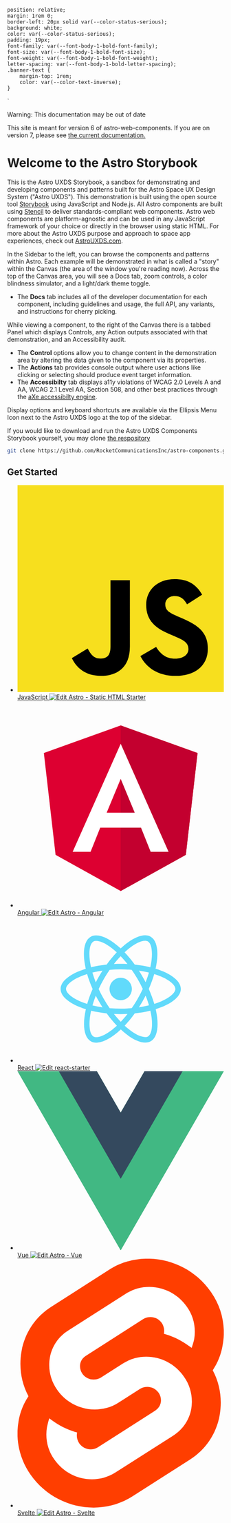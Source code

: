     position: relative;
    margin: 1rem 0;
    border-left: 20px solid var(--color-status-serious);
    background: white;
    color: var(--color-status-serious);
    padding: 19px;
    font-family: var(--font-body-1-bold-font-family);
    font-size: var(--font-body-1-bold-font-size);
    font-weight: var(--font-body-1-bold-font-weight);
    letter-spacing: var(--font-body-1-bold-letter-spacing);
    .banner-text {
        margin-top: 1rem;
        color: var(--color-text-inverse);
    }
`

<Meta title="Astro UXDS/Welcome/Start Here" />

<StyledDiv>
    <div>Warning: This documentation may be out of date</div>
    <p class="banner-text">
        This site is meant for version 6 of astro-web-components. If you are on version 7, please see <a href="https://astro-components.netlify.app/?path=/docs/astro-uxds-welcome-start-here--page">the current documentation.</a>
    </p>
</StyledDiv>

# Welcome to the Astro Storybook

This is the Astro UXDS Storybook, a sandbox for demonstrating and developing components and patterns built for
the Astro Space UX Design System ("Astro UXDS"). This demonstration is built using the open source tool
[Storybook](https://storybook.js.org/) using JavaScript and Node.js. All Astro components are built
using <a href="https://stenciljs.com/docs/introduction" target="_blank">Stencil</a> to deliver standards-compliant web components.
Astro web components are platform-agnostic and can be used in any JavaScript framework of your choice or directly in the browser
using static HTML. For more about the Astro UXDS purpose and approach to space app experiences, check out <a href="https://www.astrouxds.com/" target="_blank">AstroUXDS.com</a>.

In the Sidebar to the left, you can browse the components and patterns within Astro. Each example will
be demonstrated in what is called a "story" within the Canvas (the area of the window you're
reading now). Across the top of the Canvas area, you will see a Docs tab, zoom controls, a color blindness
simulator, and a light/dark theme toggle.

-   The **Docs** tab includes all of the developer documentation for each component, including guidelines and usage, the full API, any variants, and instructions for cherry picking.

While viewing a component, to the right of the Canvas there is a tabbed Panel which displays Controls,
any Action outputs associated with that demonstration, and an Accessibility audit.

-   The **Control** options allow you to change content in the demonstration area by altering the data given to the component via its properties.
-   The **Actions** tab provides console output where user actions like clicking or selecting should produce event target information.
-   The **Accessibilty** tab displays a11y violations of WCAG 2.0 Levels A and AA, WCAG 2.1 Level AA, Section 508, and other best practices
    through the [aXe accessibilty engine](https://github.com/dequelabs/axe-core).

Display options and keyboard shortcuts are available via the Ellipsis Menu
Icon next to the Astro UXDS logo at the top of the sidebar.

If you would like to download and run the Astro UXDS Components Storybook
yourself, you may clone [the respository]('https://github.com/RocketCommunicationsInc/astro-components-stencil')

```sh
git clone https://github.com/RocketCommunicationsInc/astro-components.git
```

## Get Started

<style>
    {`
  .frameworks {
    display: grid;
    grid-template-columns: repeat(1, minmax(0, 1fr));
    gap: 2rem;
    list-style: none;
  }
  @media (min-width: 1024px) {
    .frameworks {
      grid-template-columns: repeat(3, minmax(0, 1fr));
    }
  }
  .framework {
    text-align: center;
    border-radius: var(--radius-base);
    border: 1px solid var(--color-background-interactive-default);
    cursor: pointer;
  }
  .framework .sbdocs {
    padding: 1rem;
    display: flex;
    flex-direction: column;
    align-items: center;
    font-size: 1.5rem;
  }
  .framework:hover {
    border-color: var(--color-background-interactive-hover);
  }
  .framework:hover .sbdocs-a {
    color: var(--color-background-interactive-hover);
  }
  .framework .sbdocs svg {
    margin-bottom: 2rem;
    width: 100px;
    height: 100px;
  }
  .toast {
    max-width: 500px;
    overflow: hidden;
    font-size: 0.875rem;
    background: #1b2d3e;
    background-clip: padding-box;
    border: 1px solid rgba(0, 0, 0, 0.1);
    border-radius: 0.25rem;
    box-shadow: 0 0.25rem 0.75rem rgb(0 0 0 / 10%);
    -webkit-backdrop-filter: blur(10px);
    backdrop-filter: blur(10px);
    position: fixed;
    color: white;
    right: 0;
    -webkit-font-smoothing: antialiased;
}
.toast-body {
    padding: 0.75rem;
    display: flex;
    align-items: center;
    justify-content: space-around;
}

`}
</style>

<ul class="frameworks">
    <li class="framework">
        <a href="?path=/docs/astro-uxds-welcome-javascript--page">
            <svg xmlns="http://www.w3.org/2000/svg" viewBox="0 0 630 630">
                <path fill="#f7df1e" d="M0 0h630v630H0z" />
                <path d="M423.2 492.19c12.69 20.72 29.2 35.95 58.4 35.95 24.53 0 40.2-12.26 40.2-29.2 0-20.3-16.1-27.49-43.1-39.3l-14.8-6.35c-42.72-18.2-71.1-41-71.1-89.2 0-44.4 33.83-78.2 86.7-78.2 37.64 0 64.7 13.1 84.2 47.4l-46.1 29.6c-10.15-18.2-21.1-25.37-38.1-25.37-17.34 0-28.33 11-28.33 25.37 0 17.76 11 24.95 36.4 35.95l14.8 6.34c50.3 21.57 78.7 43.56 78.7 93 0 53.3-41.87 82.5-98.1 82.5-54.98 0-90.5-26.2-107.88-60.54zm-209.13 5.13c9.3 16.5 17.76 30.45 38.1 30.45 19.45 0 31.72-7.61 31.72-37.2v-201.3h59.2v202.1c0 61.3-35.94 89.2-88.4 89.2-47.4 0-74.85-24.53-88.81-54.075z" />
            </svg>
            JavaScript
        </a>
        <a
            href="https://codesandbox.io/s/github/RocketCommunicationsInc/astro/tree/main/packages/starter-kits/html-js-starter"
            target="_blank"
        >
            <img
                alt="Edit Astro - Static HTML Starter"
                src="https://codesandbox.io/static/img/play-codesandbox.svg"
            />
        </a>
    </li>
    <li class="framework">
        <a href="?path=/docs/astro-uxds-welcome-angular--page">
            <svg xmlns="http://www.w3.org/2000/svg" viewBox="0 0 250 250">
                <path
                    fill="#dd0031"
                    d="M125 30 31.9 63.2l14.2 123.1L125 230l78.9-43.7 14.2-123.1z"
                />
                <path
                    fill="#c3002f"
                    d="M125 30v22.2-.1V230l78.9-43.7 14.2-123.1L125 30z"
                />
                <path
                    d="M125 52.1 66.8 182.6h21.7l11.7-29.2h49.4l11.7 29.2H183L125 52.1zm17 83.3h-34l17-40.9 17 40.9z"
                    fill="#fff"
                />
            </svg>
            Angular
        </a>
        <a
            href="https://codesandbox.io/s/github/RocketCommunicationsInc/astro/tree/main/packages/starter-kits/angular-starter?file=/src/app/app.component.html"
            target="_blank"
        >
            <img
                alt="Edit Astro - Angular"
                src="https://codesandbox.io/static/img/play-codesandbox.svg"
            />
        </a>
    </li>
    <li class="framework">
        <a href="?path=/docs/astro-uxds-welcome-react--page">
            <svg xmlns="http://www.w3.org/2000/svg" viewBox="0 0 841.9 595.3">
                <g fill="#61DAFB">
                    <path d="M666.3 296.5c0-32.5-40.7-63.3-103.1-82.4 14.4-63.6 8-114.2-20.2-130.4-6.5-3.8-14.1-5.6-22.4-5.6v22.3c4.6 0 8.3.9 11.4 2.6 13.6 7.8 19.5 37.5 14.9 75.7-1.1 9.4-2.9 19.3-5.1 29.4-19.6-4.8-41-8.5-63.5-10.9-13.5-18.5-27.5-35.3-41.6-50 32.6-30.3 63.2-46.9 84-46.9V78c-27.5 0-63.5 19.6-99.9 53.6-36.4-33.8-72.4-53.2-99.9-53.2v22.3c20.7 0 51.4 16.5 84 46.6-14 14.7-28 31.4-41.3 49.9-22.6 2.4-44 6.1-63.6 11-2.3-10-4-19.7-5.2-29-4.7-38.2 1.1-67.9 14.6-75.8 3-1.8 6.9-2.6 11.5-2.6V78.5c-8.4 0-16 1.8-22.6 5.6-28.1 16.2-34.4 66.7-19.9 130.1-62.2 19.2-102.7 49.9-102.7 82.3 0 32.5 40.7 63.3 103.1 82.4-14.4 63.6-8 114.2 20.2 130.4 6.5 3.8 14.1 5.6 22.5 5.6 27.5 0 63.5-19.6 99.9-53.6 36.4 33.8 72.4 53.2 99.9 53.2 8.4 0 16-1.8 22.6-5.6 28.1-16.2 34.4-66.7 19.9-130.1 62-19.1 102.5-49.9 102.5-82.3zm-130.2-66.7c-3.7 12.9-8.3 26.2-13.5 39.5-4.1-8-8.4-16-13.1-24-4.6-8-9.5-15.8-14.4-23.4 14.2 2.1 27.9 4.7 41 7.9zm-45.8 106.5c-7.8 13.5-15.8 26.3-24.1 38.2-14.9 1.3-30 2-45.2 2-15.1 0-30.2-.7-45-1.9-8.3-11.9-16.4-24.6-24.2-38-7.6-13.1-14.5-26.4-20.8-39.8 6.2-13.4 13.2-26.8 20.7-39.9 7.8-13.5 15.8-26.3 24.1-38.2 14.9-1.3 30-2 45.2-2 15.1 0 30.2.7 45 1.9 8.3 11.9 16.4 24.6 24.2 38 7.6 13.1 14.5 26.4 20.8 39.8-6.3 13.4-13.2 26.8-20.7 39.9zm32.3-13c5.4 13.4 10 26.8 13.8 39.8-13.1 3.2-26.9 5.9-41.2 8 4.9-7.7 9.8-15.6 14.4-23.7 4.6-8 8.9-16.1 13-24.1zM421.2 430c-9.3-9.6-18.6-20.3-27.8-32 9 .4 18.2.7 27.5.7 9.4 0 18.7-.2 27.8-.7-9 11.7-18.3 22.4-27.5 32zm-74.4-58.9c-14.2-2.1-27.9-4.7-41-7.9 3.7-12.9 8.3-26.2 13.5-39.5 4.1 8 8.4 16 13.1 24 4.7 8 9.5 15.8 14.4 23.4zM420.7 163c9.3 9.6 18.6 20.3 27.8 32-9-.4-18.2-.7-27.5-.7-9.4 0-18.7.2-27.8.7 9-11.7 18.3-22.4 27.5-32zm-74 58.9c-4.9 7.7-9.8 15.6-14.4 23.7-4.6 8-8.9 16-13 24-5.4-13.4-10-26.8-13.8-39.8 13.1-3.1 26.9-5.8 41.2-7.9zm-90.5 125.2c-35.4-15.1-58.3-34.9-58.3-50.6 0-15.7 22.9-35.6 58.3-50.6 8.6-3.7 18-7 27.7-10.1 5.7 19.6 13.2 40 22.5 60.9-9.2 20.8-16.6 41.1-22.2 60.6-9.9-3.1-19.3-6.5-28-10.2zM310 490c-13.6-7.8-19.5-37.5-14.9-75.7 1.1-9.4 2.9-19.3 5.1-29.4 19.6 4.8 41 8.5 63.5 10.9 13.5 18.5 27.5 35.3 41.6 50-32.6 30.3-63.2 46.9-84 46.9-4.5-.1-8.3-1-11.3-2.7zm237.2-76.2c4.7 38.2-1.1 67.9-14.6 75.8-3 1.8-6.9 2.6-11.5 2.6-20.7 0-51.4-16.5-84-46.6 14-14.7 28-31.4 41.3-49.9 22.6-2.4 44-6.1 63.6-11 2.3 10.1 4.1 19.8 5.2 29.1zm38.5-66.7c-8.6 3.7-18 7-27.7 10.1-5.7-19.6-13.2-40-22.5-60.9 9.2-20.8 16.6-41.1 22.2-60.6 9.9 3.1 19.3 6.5 28.1 10.2 35.4 15.1 58.3 34.9 58.3 50.6-.1 15.7-23 35.6-58.4 50.6zM320.8 78.4z" />
                    <circle cx="420.9" cy="296.5" r="45.7" />
                    <path d="M520.5 78.1z" />
                </g>
            </svg>
            React
        </a>
        <a
            target="_blank"
            href="https://codesandbox.io/s/github/RocketCommunicationsInc/astro/tree/main/packages/starter-kits/react-starter?fontsize=14&hidenavigation=1&theme=dark"
        >
            <img
                alt="Edit react-starter"
                src="https://codesandbox.io/static/img/play-codesandbox.svg"
            />
        </a>
    </li>
    <li class="framework">
        <a href="?path=/docs/astro-uxds-welcome-vue--page">
            <svg viewBox="0 0 261.76 226.69" xmlns="http://www.w3.org/2000/svg">
                <path
                    d="m161.096.001-30.224 52.35L100.647.002H-.005L130.872 226.69 261.749 0z"
                    fill="#41b883"
                />
                <path
                    d="m161.096.001-30.224 52.35L100.647.002H52.346l78.526 136.01L209.398.001z"
                    fill="#34495e"
                />
            </svg>
            Vue
        </a>
        <a
            target="_blank"
            href="https://codesandbox.io/s/github/RocketCommunicationsInc/astro/tree/main/packages/starter-kits/vue-starter"
        >
            <img
                alt="Edit Astro - Vue"
                src="https://codesandbox.io/static/img/play-codesandbox.svg"
            />
        </a>
    </li>
    <li class="framework">
        <a href="?path=/docs/astro-uxds-welcome-svelte--page">
            <svg xmlns="http://www.w3.org/2000/svg" viewBox="0 0 98.1 118">
                <path
                    d="M91.8 15.6C80.9-.1 59.2-4.7 43.6 5.2L16.1 22.8C8.6 27.5 3.4 35.2 1.9 43.9c-1.3 7.3-.2 14.8 3.3 21.3-2.4 3.6-4 7.6-4.7 11.8-1.6 8.9.5 18.1 5.7 25.4 11 15.7 32.6 20.3 48.2 10.4l27.5-17.5c7.5-4.7 12.7-12.4 14.2-21.1 1.3-7.3.2-14.8-3.3-21.3 2.4-3.6 4-7.6 4.7-11.8 1.7-9-.4-18.2-5.7-25.5"
                    fill="#ff3e00"
                />
                <path
                    d="M40.9 103.9c-8.9 2.3-18.2-1.2-23.4-8.7-3.2-4.4-4.4-9.9-3.5-15.3.2-.9.4-1.7.6-2.6l.5-1.6 1.4 1c3.3 2.4 6.9 4.2 10.8 5.4l1 .3-.1 1c-.1 1.4.3 2.9 1.1 4.1 1.6 2.3 4.4 3.4 7.1 2.7.6-.2 1.2-.4 1.7-.7L65.5 72c1.4-.9 2.3-2.2 2.6-3.8.3-1.6-.1-3.3-1-4.6-1.6-2.3-4.4-3.3-7.1-2.6-.6.2-1.2.4-1.7.7l-10.5 6.7c-1.7 1.1-3.6 1.9-5.6 2.4-8.9 2.3-18.2-1.2-23.4-8.7-3.1-4.4-4.4-9.9-3.4-15.3.9-5.2 4.1-9.9 8.6-12.7l27.5-17.5c1.7-1.1 3.6-1.9 5.6-2.5 8.9-2.3 18.2 1.2 23.4 8.7 3.2 4.4 4.4 9.9 3.5 15.3-.2.9-.4 1.7-.7 2.6l-.5 1.6-1.4-1c-3.3-2.4-6.9-4.2-10.8-5.4l-1-.3.1-1c.1-1.4-.3-2.9-1.1-4.1-1.6-2.3-4.4-3.3-7.1-2.6-.6.2-1.2.4-1.7.7L32.4 46.1c-1.4.9-2.3 2.2-2.6 3.8s.1 3.3 1 4.6c1.6 2.3 4.4 3.3 7.1 2.6.6-.2 1.2-.4 1.7-.7l10.5-6.7c1.7-1.1 3.6-1.9 5.6-2.5 8.9-2.3 18.2 1.2 23.4 8.7 3.2 4.4 4.4 9.9 3.5 15.3-.9 5.2-4.1 9.9-8.6 12.7l-27.5 17.5c-1.7 1.1-3.6 1.9-5.6 2.5"
                    fill="#fff"
                />
            </svg>
            Svelte
        </a>
        <a
            target="_blank"
            href="https://codesandbox.io/s/github/RocketCommunicationsInc/astro/tree/main/packages/starter-kits/svelte-starter"
        >
            <img
                alt="Edit Astro - Svelte"
                src="https://codesandbox.io/static/img/play-codesandbox.svg"
            />
        </a>
    </li>
</ul>
